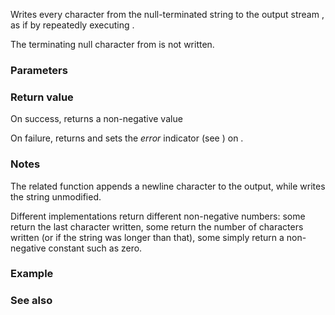 {{cpp/title|fputs}}
{{cpp/io/c/navbar}}
{{ddcl|header=cstdio|
int fputs( const char* str, std::FILE* stream );
}}

Writes every character from the null-terminated string {{tt|str}} to the output stream {{tt|stream}}, as if by repeatedly executing {{lc|std::fputc}}.

The terminating null character from {{tt|str}} is not written.

===Parameters===
{{par begin}}
{{par|str|null-terminated character string to be written}}
{{par|stream|output stream}}
{{par end}}

===Return value===
On success, returns a non-negative value

On failure, returns {{lc|EOF}} and sets the ''error'' indicator (see {{lc|std::ferror}}) on {{tt|stream}}.

===Notes===
The related function {{lc|std::puts}} appends a newline character to the output, while {{tt|std::fputs}} writes the string unmodified.

Different implementations return different non-negative numbers: some return the last character written, some return the number of characters written (or {{lc|INT_MAX}} if the string was longer than that), some simply return a non-negative constant such as zero.

===Example===
{{example|code=
#include &lt;cstdio&gt;
 
int main(void)
{
    int rc = std::fputs("Hello World", stdout);

    if (rc == EOF)
        std::perror("fputs()"); // POSIX requires that errno is set
}
|output=
Hello World
}}

===See also===
{{dsc begin}}
{{dsc inc|cpp/io/c/dsc fprintf}}
{{dsc inc|cpp/io/c/dsc puts}}
{{dsc inc|cpp/io/c/dsc fputws}}
{{dsc inc|cpp/io/c/dsc fgets}}
{{dsc see c|c/io/fputs}}
{{dsc end}}

{{langlinks|de|es|fr|it|ja|pt|ru|zh}}